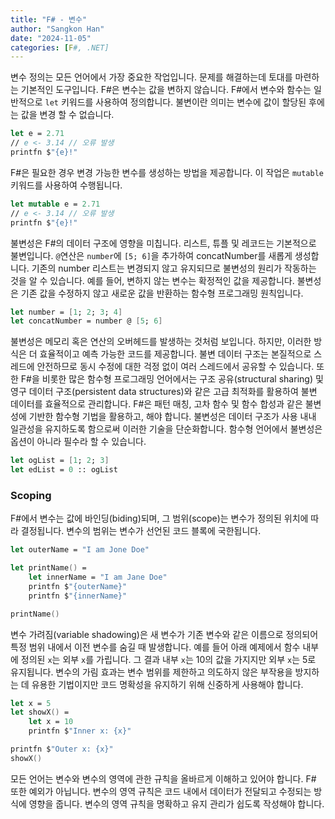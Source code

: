 ```yaml
---
title: "F# - 변수"
author: "Sangkon Han"
date: "2024-11-05"
categories: [F#, .NET]
---
```

변수 정의는 모든 언어에서 가장 중요한 작업입니다. 문제를 해결하는데 토대를 마련하는 기본적인 도구입니다. F#은 변수는 값을 변하지 않습니다. F#에서 변수와 함수는 일반적으로 `let` 키워드를 사용하여 정의합니다. 불변이란 의미는 변수에 값이 할당된 후에는 값을 변경 할 수 없습니다.

```fsharp
let e = 2.71
// e <- 3.14 // 오류 발생
printfn $"{e}!"
```

F#은 필요한 경우 변경 가능한 변수를 생성하는 방법을 제공합니다. 이 작업은 `mutable` 키워드를 사용하여 수행됩니다.


```fsharp
let mutable e = 2.71
// e <- 3.14 // 오류 발생
printfn $"{e}!"
```

불변성은 F#의 데이터 구조에 영향을 미칩니다. 리스트, 튜플 및 레코드는 기본적으로 불변입니다. `@`연산은 `number`에 `[5; 6]`을 추가하여 concatNumber를 새롭게 생성합니다. 기존의 number 리스트는 변경되지 않고 유지되므로 불변성의 원리가 작동하는 것을 알 수 있습니다. 예를 들어, 변하지 않는 변수는 확정적인 값을 제공합니다. 불변성은 기존 값을 수정하지 않고 새로운 값을 반환하는 함수형 프로그래밍 원칙입니다.

```fsharp
let number = [1; 2; 3; 4]
let concatNumber = number @ [5; 6]
```

불변성은 메모리 혹은 연산의 오버헤드를 발생하는 것처럼 보입니다. 하지만, 이러한 방식은 더 효율적이고 예측 가능한 코드를 제공합니다. 불변 데이터 구조는 본질적으로 스레드에 안전하므로 동시 수정에 대한 걱정 없이 여러 스레드에서 공유할 수 있습니다. 또한 F#을 비롯한 많은 함수형 프로그래밍 언어에서는 구조 공유(structural sharing) 및 영구 데이터 구조(persistent data structures)와 같은 고급 최적화를 활용하여 불변 데이터를 효율적으로 관리합니다. F#은 패턴 매칭, 고차 함수 및 함수 합성과 같은 불변성에 기반한 함수형 기법을 활용하고, 해야 합니다. 불변성은 데이터 구조가 사용 내내 일관성을 유지하도록 함으로써 이러한 기술을 단순화합니다. 함수형 언어에서 불변성은 옵션이 아니라 필수라 할 수 있습니다.

```fsharp
let ogList = [1; 2; 3]
let edList = 0 :: ogList
```

### Scoping

F#에서 변수는 값에 바인딩(biding)되며, 그 범위(scope)는 변수가 정의된 위치에 따라 결정됩니다. 변수의 범위는 변수가 선언된 코드 블록에 국한됩니다.

```fsharp
let outerName = "I am Jone Doe"

let printName() =
    let innerName = "I am Jane Doe"
    printfn $"{outerName}"
    printfn $"{innerName}"

printName()
```

변수 가려짐(variable shadowing)은 새 변수가 기존 변수와 같은 이름으로 정의되어 특정 범위 내에서 이전 변수를 숨길 때 발생합니다. 예를 들어 아래 예제에서 함수 내부에 정의된 `x`는 외부 `x`를 가립니다. 그 결과 내부 `x`는 10의 값을 가지지만 외부 `x`는 5로 유지됩니다. 변수의 가림 효과는 변수 범위를 제한하고 의도하지 않은 부작용을 방지하는 데 유용한 기법이지만 코드 명확성을 유지하기 위해 신중하게 사용해야 합니다.

```fsharp
let x = 5
let showX() =
    let x = 10
    printfn $"Inner x: {x}"

printfn $"Outer x: {x}"
showX()
```

모든 언어는 변수와 변수의 영역에 관한 규칙을 올바르게 이해하고 있어야 합니다. F# 또한 예외가 아닙니다. 변수의 영역 규칙은 코드 내에서 데이터가 전달되고 수정되는 방식에 영향을 줍니다. 변수의 영역 규칙을 명확하고 유지 관리가 쉽도록 작성해야 합니다.
